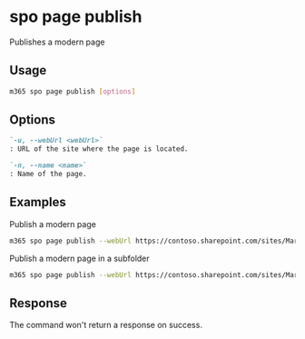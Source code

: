 
# spo page publish

Publishes a modern page

## Usage

```sh
m365 spo page publish [options]
```

## Options

```md definition-list
`-u, --webUrl <webUrl>`
: URL of the site where the page is located.

`-n, --name <name>`
: Name of the page.
```

<Global />

## Examples

Publish a modern page

```sh
m365 spo page publish --webUrl https://contoso.sharepoint.com/sites/Marketing --name "Style guide.aspx"
```

Publish a modern page in a subfolder

```sh
m365 spo page publish --webUrl https://contoso.sharepoint.com/sites/Marketing --name "/Styles/Guide.aspx"
```

## Response

The command won't return a response on success.
